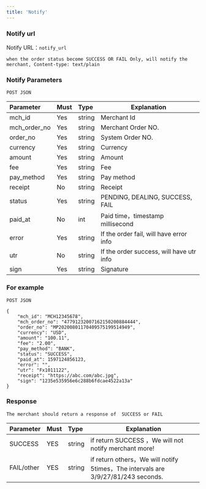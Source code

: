 ```yaml
---
title: 'Notify'
---
```


### Notify url

Notify URL：`notify_url`

`when the order status become SUCCESS OR FAIL Only, will notify the merchant, Content-type: text/plain`

### Notify Parameters
`POST JSON`

| Parameter | Must    | Type  |  Explanation  |
|:-------------------|:----|:----- |-----|
| mch_id             | Yes   |string |Merchant Id  |
| mch_order_no       | Yes   |string |Merchant Order NO. |
| order_no           | Yes   |string |System Order NO. |
| currency           | Yes   |string | Currency  |
| amount             | Yes   |string | Amount  |
| fee                | Yes   |string | Fee |
| pay_method         | Yes   |string | Pay method  |
| receipt            | No   |string | Receipt |
| status             | Yes  |string | PENDING, DEALING, SUCCESS, FAIL |
| paid_at            | No   |int | Paid time，timestamp millisecond  |
| error              | Yes   |string | If the order fail, will have error info |
| utr                | No   |string | If the order success, will have utr info |
| sign               | Yes   |string | Signature |



### For example
`POST JSON`

```
{
    "mch_id": "MCH12345678",
    "mch_order_no": "47791232007162150200884444",
    "order_no": "MP20200801170409575199514949",
    "currency": "USD",
    "amount": "100.11",
    "fee": "2.00",
    "pay_method": "BANK",
    "status": "SUCCESS",
    "paid_at": 1597124856123,
    "error": "",
    "utr": "Fx1011122",
    "receipt": "https://abc.com/abc.jpg",
    "sign": "1235e535956e6c288b6fdcae4522a13a"
}
```



### Response
`The merchant should return a response of  SUCCESS or FAIL`

| Parameter | Must    | Type  |  Explanation  |
|:----    |:---|:----- |-----   |
|SUCCESS |YES  |string | if return SUCCESS ，We will not notify merchant more!  |
|FAIL/other |YES  |string | if return others，We will notify 5times，The intervals are 3/9/27/81/243 seconds.|
